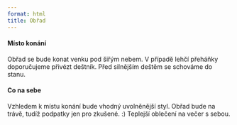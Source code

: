 ```yaml
---
format: html
title: Obřad
---
```


#### Místo konání

Obřad se bude konat venku pod šiřým nebem. V případě lehčí přeháňky doporučujeme přivézt deštník. Před silnějším deštěm se schováme do stanu.

#### Co na sebe


Vzhledem k místu konání bude vhodný uvolněnější styl. 
Obřad bude na trávě, tudíž podpatky jen pro zkušené. :) 
Teplejší oblečení na večer s sebou. 
